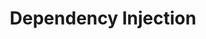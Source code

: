 ---
id: "angular_tf_hard_006"
questionType: "TRUE_FALSE"
title: "Dependency Injection"
statement: "Providing a service in the root injector creates a singleton across the app."
difficulty: "HARD"
category: "Angular"
correctAnswer: true
explanation: "Using providedIn: 'root' ensures a single instance of the service."
---